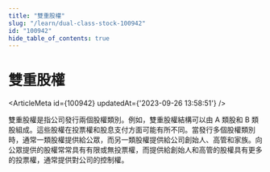 ```yaml
---
title: "雙重股權"
slug: "/learn/dual-class-stock-100942"
id: "100942"
hide_table_of_contents: true
---
```



# 雙重股權

<ArticleMeta id={100942} updatedAt={'2023-09-26 13:58:51'} />
<div className='border-solid border-b border-t-0 my-4 border-[var(--ifm-color-gray-300)]' />

雙重股權是指公司發行兩個股權類別。例如，雙重股權結構可以由 A 類股和 B 類股組成。這些股權在投票權和股息支付方面可能有所不同。當發行多個股權類別時，通常一類股權提供給公眾，而另一類股權提供給公司創始人、高管和家族。向公眾提供的股權常常具有有限或無投票權，而提供給創始人和高管的股權具有更多的投票權，通常提供對公司的控制權。
